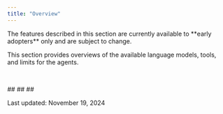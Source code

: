 ```yaml
---
title: "Overview"
---
```


<Warning>
  The features described in this section are currently available to **early adopters** only and are subject to change.
</Warning>

This section provides overviews of the available language models, tools, and limits for the agents.

 

<CardGroup>
  <Card title="📄️Language model libraryThe features described in this section are currently available to early adopters only and are subject to change." href="/cdf/atlas_ai/references/atlas_ai_agent_language_models">
    ##
  </Card>
</CardGroup>

<CardGroup>
  <Card title="📄️Agent tools libraryThe features described in this section are currently available to early adopters only and are subject to change." href="/cdf/atlas_ai/references/atlas_ai_agent_tools">
    ##
  </Card>
</CardGroup>

<CardGroup>
  <Card title="📄️Limits and restrictionsThe features described in this section are currently available to early adopters only and are subject to change." href="/cdf/atlas_ai/references/atlas_ai_agent_limits_restrictions">
    ##
  </Card>
</CardGroup>

Last updated: November 19, 2024

